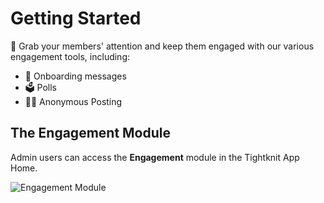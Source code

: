 
# Getting Started

👀 Grab your members' attention and keep them engaged with our various engagement tools, including:

- 👋 Onboarding messages
- 🗳️ Polls
- 🕵️‍♂️ Anonymous Posting

## The Engagement Module

Admin users can access the **Engagement** module in the Tightknit App Home.

![Engagement Module](/member-engagement/engagement-module.png)
